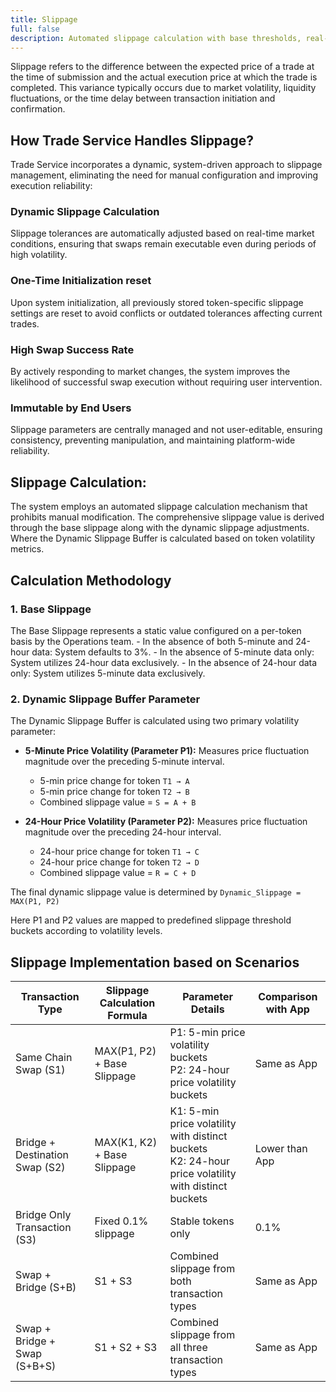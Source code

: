 ```yaml
---
title: Slippage
full: false
description: Automated slippage calculation with base thresholds, real-time volatility metrics, and scenario-based formulas ensures accurate pricing across swap and bridging flows.
---
```



<AIMarkdownComponent isIndex={false} />

Slippage refers to the difference between the expected price of a trade at the time of submission and the actual execution price at which the trade is completed. This variance typically occurs due to market volatility, liquidity fluctuations, or the time delay between transaction initiation and confirmation.

## How Trade Service Handles Slippage?
Trade Service incorporates a dynamic, system-driven approach to slippage management, eliminating the need for manual configuration and improving execution reliability:

### Dynamic Slippage Calculation
 Slippage tolerances are automatically adjusted based on real-time market conditions, ensuring that swaps remain executable even during periods of high volatility.

### One-Time Initialization reset
 Upon system initialization, all previously stored token-specific slippage settings are reset to avoid conflicts or outdated tolerances affecting current trades.

### High Swap Success Rate 
 By actively responding to market changes, the system improves the likelihood of successful swap execution without requiring user intervention.

### Immutable by End Users
 Slippage parameters are centrally managed and not user-editable, ensuring consistency, preventing manipulation, and maintaining platform-wide reliability.

## Slippage Calculation:
The system employs an automated slippage calculation mechanism that prohibits manual modification. The comprehensive slippage value is derived through the base slippage along with the dynamic slippage adjustments.
Where the Dynamic Slippage Buffer is calculated based on token volatility metrics.

## Calculation Methodology
### 1. Base Slippage 
The Base Slippage represents a static value configured on a per-token basis by the Operations team.
<CollapsibleCallout type="info" title="Base Slippage Fallback">
    - In the absence of both 5-minute and 24-hour data: System defaults to 3%.
    - In the absence of 5-minute data only: System utilizes 24-hour data exclusively.
    - In the absence of 24-hour data only: System utilizes 5-minute data exclusively.
</CollapsibleCallout>

### 2. Dynamic Slippage Buffer Parameter
The Dynamic Slippage Buffer is calculated using two primary volatility parameter:

- **5-Minute Price Volatility (Parameter P1):** Measures price fluctuation magnitude over the preceding 5-minute interval.
    - 5-min price change for token `T1 → A`
    - 5-min price change for token `T2 → B`
    - Combined slippage value = `S = A + B`

- **24-Hour Price Volatility (Parameter P2):** Measures price fluctuation magnitude over the preceding 24-hour interval.
    - 24-hour price change for token `T1 → C`
    - 24-hour price change for token `T2 → D`
    - Combined slippage value = `R = C + D`

The final dynamic slippage value is determined by `Dynamic_Slippage = MAX(P1, P2)`

Here P1 and P2 values are mapped to predefined slippage threshold buckets according to volatility levels.

## Slippage Implementation based on Scenarios

| Transaction Type | Slippage Calculation Formula | Parameter Details | Comparison with App |
|---------------------------|-----------------------------|-------------------------------|---------------------|
| Same Chain Swap (S1) | MAX(P1, P2) + Base Slippage | P1: 5-min price volatility buckets<br/>P2: 24-hour price volatility buckets | Same as App |
| Bridge + Destination Swap (S2) | MAX(K1, K2) + Base Slippage | K1: 5-min price volatility with distinct buckets<br/>K2: 24-hour price volatility with distinct buckets | Lower than App |
| Bridge Only Transaction (S3) | Fixed 0.1% slippage | Stable tokens only | 0.1% |
| Swap + Bridge (S+B) | S1 + S3 | Combined slippage from both transaction types | Same as App |
| Swap + Bridge + Swap (S+B+S) | S1 + S2 + S3 | Combined slippage from all three transaction types | Same as App |
